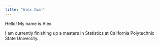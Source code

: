 ```yaml
---
title: "Alex Yuan"
---
```


Hello! My name is Alex. 


I am currently finishing up a masters in Statistics at California Polytechnic State University.